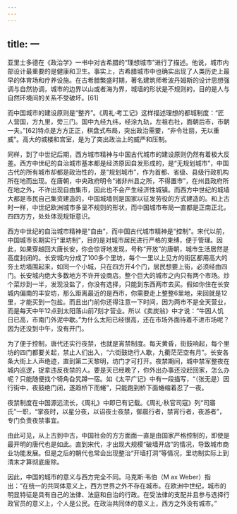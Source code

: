 ```yaml
---
---
---
```

title: 一
---



亚里士多德在《政治学》一书中对古希腊的“理想城市”进行了描述。他说，城市内部设计最重要的是健康和卫生。事实上，古希腊城市中也确实出现了人类历史上最早的体育场和疗养设施。在古希腊繁盛时期，著名建筑师希波丹姆斯的设计思想强调与自然协调，城市的边界以山或者海为界，城墙的形状是不规则的，目的是人与自然环境间的关系不受破坏。[61]

而中国城市的建设原则是“整齐”。《周礼·考工记》这样描述理想的都城制度：“匠人营国，方九里，旁三门。国中九经九纬，经涂九轨，左祖右社，面朝后市，市朝一夫。”[62]特点是方方正正，棋盘式布局，突出政治需要，“非令壮丽，无以重威”。高大的城楼和宫室，是为了突出政治上的威严和压制。

同样，到了中世纪后期，西方城市精神与中国古代城市的建设原则仍然有着极大反差。西方中世纪的自治城市基本都是经济原因自发形成的，是“无规划城市”，中国古代的所有城市却都是政治性的，是“规划城市”，作为首都、省级、县级行政机构所在地而出现。在唐朝，中央政府明令“诸非州县之所，不得置市”，在州县政府所在地之外，不许出现自由集市，因此也不会产生经济性城镇。而西方中世纪的城墙大都是市民自己集资建造的，中国城墙则是国家以征发劳役的方式建造的。和上古时一样，中世纪欧洲城市多呈不规则的形状，而中国城市布局一直都是正南正北，四四方方，处处体现规矩意识。

西方中世纪的自治城市精神是“自由”，而中国古代城市精神是“控制”。宋代以前，中国城市长期实行“里坊制”，目的是对城市居民进行严格的束缚，便于管理。因此，如果穿越回大唐长安，你会惊讶地发现，号称“开放”的唐朝，城市生活居然是高度封闭的。长安城内分成了100多个里坊，每个一里以上见方的街区都用高大的夯土坊墙围起来，如同一个小城，只在四方开4个门，居民想要上街，必须经由四门。长安城内绝大多数地方不许开设商店。整个巨大的城市之内只有两个市场。炒个菜炒到一半，发现没盐了，你没有选择，只能到东西两市去买。假如你住在长安城内偏南的丰安坊，那么距离最近的是西市，你需要走上整整6里地，来回就是12里，才能买到一包盐。而且出门前你还得注意一下时间，因为两市不是全天营业，而是每天中午12点到太阳落山前7刻才营业。所以《卖炭翁》中才说：“牛困人饥日已高，市南门外泥中歇。”为什么太阳已经很高，还在市场外面待着不进市场呢？因为还没到中午，没有开门。

为了便于控制，唐代还实行夜禁，也就是宵禁制度。每天黄昏，街鼓响起，每个里坊的四门都要关起，禁止人们出入，“六街鼓绝行人歇，九衢茫茫空有月”。长安各条大街上人声绝迹，直到第二天黎明，坊门才可打开。夜禁期间，城中禁军整夜在城内巡逻，捉拿违反夜禁的人。要是天已经晚了，你外出办事还没赶回家，怎么办呢？只能随便找个犄角旮旯蹲一宿。如《太平广记》中有一段描写，“（张无是）因行街中，夜鼓绝门闭，遂趋桥下而蜷”，只能跑到桥下面蜷缩着忍了一夜。

夜禁制度在中国源远流长，《周礼》中即已有记载。《周礼·秋官司寇》列“司寤氏”一职，“掌夜时，以星分夜，以诏夜士夜禁，御晨行者，禁宵行者，夜游者”，专门负责夜禁事宜。

由此可见，从上古到中古，中国社会的方方面面一直是由国家严格控制的，即使是最开明的唐代也是如此。直到宋代，才出现大规模“破墙开店”的情况，导致城市商业功能发展。但是之后的朝代也常会出现整治“开墙打洞”等情况，里坊制实际上到清末才算彻底废除。

因此，中国的城市的意义与西方完全不同。马克斯·韦伯（M ax Weber）指出：“在统一的共同体意义上，西方世界之外不存在城市。在欧洲中世纪，城市的明显特征是具有自己的法律、法庭和自治的行政。在受法律的支配并且参与选择行政官员的意义上，个人是公民。在政治共同体的意义上，西方之外没有城市。”